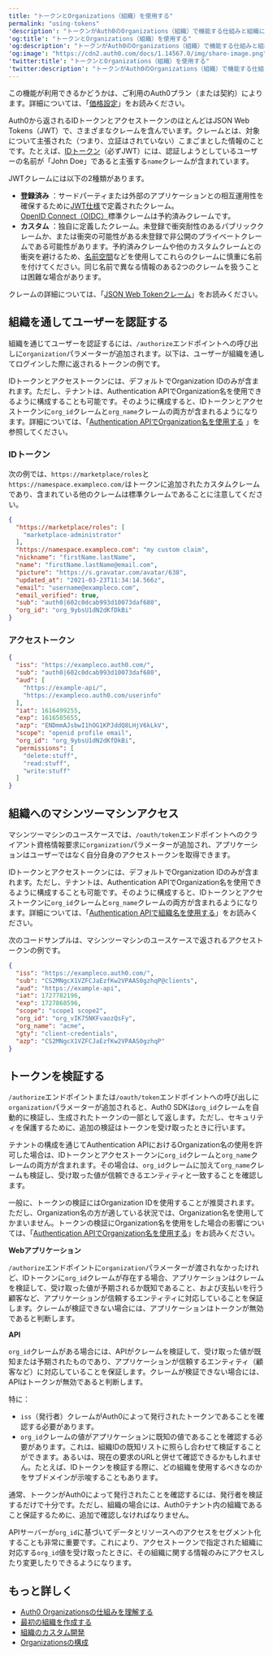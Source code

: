 ```yaml
---
title: "トークンとOrganizations（組織）を使用する"
permalink: "using-tokens"
'description': "トークンがAuth0のOrganizations（組織）で機能する仕組みと組織に属するユーザーを認証する方法について説明します。"
'og:title': "トークンとOrganizations（組織）を使用する"
'og:description': "トークンがAuth0のOrganizations（組織）で機能する仕組みと組織に属するユーザーを認証する方法について説明します。"
'og:image': "https://cdn2.auth0.com/docs/1.14567.0/img/share-image.png"
'twitter:title': "トークンとOrganizations（組織）を使用する"
'twitter:description': "トークンがAuth0のOrganizations（組織）で機能する仕組みと組織に属するユーザーを認証する方法について説明します。"
---
```


<Card title="利用可能性はAuth0プランによって異なる">

この機能が利用できるかどうかは、ご利用のAuth0プラン（または契約）によります。詳細については、「[価格設定](https://auth0.com/pricing)」をお読みください。

</Card>

Auth0から返されるIDトークンとアクセストークンのほとんどは<Tooltip data-tooltip-id="react-containers-DefinitionTooltip-4" href="/docs/ja-jp/glossary?term=json-web-token" tip="JSON Web Token（JWT）: 二者間のクレームを安全に表現するために使用される標準IDトークン形式（および多くの場合、アクセストークン形式）。" cta="用語集の表示">JSON Web Tokens</Tooltip>（JWT）で、さまざまなクレームを含んでいます。クレームとは、対象について主張された（つまり、立証はされていない）こまごまとした情報のことです。たとえば、[IDトークン](/docs/ja-jp/secure/tokens/id-tokens)（必ずJWT）には、認証しようとしているユーザーの名前が「John Doe」であると主張する`name`クレームが含まれています。

JWTクレームには以下の2種類があります。

* **登録済み** ：サードパーティまたは外部のアプリケーションとの相互運用性を確保するために[JWT仕様](https://tools.ietf.org/html/rfc7519)で定義されたクレーム。[OpenID Connect（OIDC）](/docs/ja-jp/authenticate/protocols/openid-connect-protocol)標準クレームは予約済みクレームです。
* **カスタム** ：独自に定義したクレーム。未登録で衝突耐性のあるパブリッククレームか、または衝突の可能性がある未登録で非公開のプライベートクレームである可能性があります。予約済みクレームや他のカスタムクレームとの衝突を避けるため、[名前空間](/docs/ja-jp/secure/tokens/json-web-tokens/create-custom-claims)などを使用してこれらのクレームに慎重に名前を付けてください。同じ名前で異なる情報のある2つのクレームを扱うことは困難な場合があります。

クレームの詳細については、「[JSON Web Tokenクレーム](/docs/ja-jp/secure/tokens/json-web-tokens/json-web-token-claims)」をお読みください。

## 組織を通してユーザーを認証する

組織を通じてユーザーを認証するには、`/authorize`エンドポイントへの呼び出しに`organization`パラメーターが追加されます。以下は、ユーザーが組織を通してログインした際に返されるトークンの例です。

<Callout icon="file-lines" color="#0EA5E9" iconType="regular">

IDトークンとアクセストークンには、デフォルトでOrganization IDのみが含まれます。ただし、テナントは、Authentication APIでOrganization名を使用できるように構成することも可能です。そのように構成すると、IDトークンとアクセストークンに`org_id`クレームと`org_name`クレームの両方が含まれるようになります。詳細については、「[Authentication APIでOrganization名を使用する](/docs/ja-jp/manage-users/organizations/configure-organizations/use-org-name-authentication-api) 」を参照してください。

</Callout>

### IDトークン

次の例では、`https://marketplace/roles`と`https://namespace.exampleco.com/`はトークンに追加されたカスタムクレームであり、含まれている他のクレームは標準クレームであることに注意してください。

```json lines
{
  "https://marketplace/roles": [
    "marketplace-administrator"
  ],
  "https://namespace.exampleco.com": "my custom claim",
  "nickname": "firstName.lastName",
  "name": "firstName.lastName@email.com",
  "picture": "https://s.gravatar.com/avatar/638",
  "updated_at": "2021-03-23T11:34:14.566z",
  "email": "username@exampleco.com",
  "email_verified": true,
  "sub": "auth0|602c0dcab993d10073daf680",
  "org_id": "org_9ybsU1dN2dKfDkBi"
}
```

### アクセストークン

```json lines
{
  "iss": "https://exampleco.auth0.com/",
  "sub": "auth0|602c0dcab993d10073daf680",
  "aud": [
    "https://example-api/",
    "https://exampleco.auth0.com/userinfo"  
  ],
  "iat": 1616499255,
  "exp": 1616585655,
  "azp": "ENDmmAJsbwI1hOG1KPJddQ8LHjV6kLkV",
  "scope": "openid profile email",
  "org_id": "org_9ybsU1dN2dKfDkBi",
  "permissions": [
    "delete:stuff",
    "read:stuff",
    "write:stuff"  
  ]
}
```

## 組織へのマシンツーマシンアクセス

マシンツーマシンのユースケースでは、`/oauth/token`エンドポイントへのクライアント資格情報要求に`organization`パラメーターが追加され、アプリケーションはユーザーではなく自分自身のアクセストークンを取得できます。

<Callout icon="file-lines" color="#0EA5E9" iconType="regular">

IDトークンとアクセストークンには、デフォルトでOrganization IDのみが含まれます。ただし、テナントは、Authentication APIでOrganization名を使用できるように構成することも可能です。そのように構成すると、IDトークンとアクセストークンに`org_id`クレームと`org_name`クレームの両方が含まれるようになります。詳細については、「[Authentication APIで組織名を使用する](/docs/ja-jp/manage-users/organizations/configure-organizations/use-org-name-authentication-api)」をお読みください。

</Callout>

次のコードサンプルは、マシンツーマシンのユースケースで返されるアクセストークンの例です。

```json lines
{
  "iss": "https://exampleco.auth0.com/",
  "sub": "CS2MNgcX1VZFCJaEzfKw2VPAAS0gzhqP@clients",
  "aud": "https://example-api",
  "iat": 1727782196,
  "exp": 1727868596,
  "scope": "scope1 scope2",
  "org_id": "org_vIK75NKFvaozQsFy",
  "org_name": "acme",
  "gty": "client-credentials",
  "azp": "CS2MNgcX1VZFCJaEzfKw2VPAAS0gzhqP"
}
```

## トークンを検証する

`/authorize`エンドポイントまたは`/oauth/token`エンドポイントへの呼び出しに`organization`パラメーターが追加されると、Auth0 SDKは`org_id`クレームを自動的に検証し、生成されたトークンの一部として返します。ただし、セキュリティを保護するために、追加の検証はトークンを受け取ったときに行います。

<Callout icon="file-lines" color="#0EA5E9" iconType="regular">

テナントの構成を通じてAuthentication APIにおけるOrganization名の使用を許可した場合は、IDトークンとアクセストークンに`org_id`クレームと`org_name`クレームの両方が含まれます。その場合は、`org_id`クレームに加えて`org_name`クレームも検証し、受け取った値が信頼できるエンティティと一致することを確認します。

一般に、トークンの検証にはOrganization IDを使用することが推奨されます。ただし、Organization名の方が適している状況では、Organization名を使用してかまいません。トークンの検証にOrganization名を使用をした場合の影響については、「[Authentication APIでOrganization名を使用する](/docs/ja-jp/manage-users/organizations/configure-organizations/use-org-name-authentication-api)」をお読みください。

</Callout>

**Webアプリケーション**

`/authorize`エンドポイントに`organization`パラメーターが渡されなかったけれど、IDトークンに`org_id`クレームが存在する場合、アプリケーションはクレームを検証して、受け取った値が予期されるか既知であること、および支払いを行う顧客など、アプリケーションが信頼するエンティティに対応していることを保証します。クレームが検証できない場合には、アプリケーションはトークンが無効であると判断します。

**API**

`org_id`クレームがある場合には、APIがクレームを検証して、受け取った値が既知または予期されたものであり、アプリケーションが信頼するエンティティ（顧客など）に対応していることを保証します。クレームが検証できない場合には、APIはトークンが無効であると判断します。

特に：

* `iss`（発行者）クレームがAuth0によって発行されたトークンであることを確認する必要があります。
* `org_id`クレームの値がアプリケーションに既知の値であることを確認する必要があります。これは、組織IDの既知リストに照らし合わせて検証することができます。あるいは、現在の要求のURLと併せて確認できるかもしれません。たとえば、IDトークンを検証する際に、どの組織を使用するべきなのかをサブドメインが示唆することもあります。

通常、トークンがAuth0によって発行されたことを確認するには、発行者を検証するだけで十分です。ただし、組織の場合には、Auth0テナント内の組織であること保証するために、追加で確認しなければなりません。

APIサーバーが`org_id`に基づいてデータとリソースへのアクセスをセグメント化することも非常に重要です。これにより、アクセストークンで指定された組織に対応する`org_id`値を受け取ったときに、その組織に関する情報のみにアクセスしたり変更したりできるようになります。

## もっと詳しく

* [Auth0 Organizationsの仕組みを理解する](/docs/ja-jp/manage-users/organizations/organizations-overview)
* [最初の組織を作成する](/docs/ja-jp/manage-users/organizations/create-first-organization)
* [組織のカスタム開発](/docs/ja-jp/manage-users/organizations/custom-development)
* [Organizationsの構成](/docs/ja-jp/manage-users/organizations/configure-organizations)